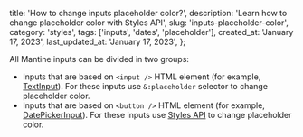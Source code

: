 
  title: 'How to change inputs placeholder color?',
  description:
    'Learn how to change placeholder color with Styles API',
  slug: 'inputs-placeholder-color',
  category: 'styles',
  tags: ['inputs', 'dates', 'placeholder'],
  created_at: 'January 17, 2023',
  last_updated_at: 'January 17, 2023',
};


All Mantine inputs can be divided in two groups:

- Inputs that are based on `<input />` HTML element (for example, [TextInput](https://mantine.dev/core/text-input)). For these inputs use `&:placeholder` selector to change placeholder color.
- Inputs that are based on `<button />` HTML element (for example, [DatePickerInput](https://mantine.dev/dates/date-picker-input)). For these inputs use [Styles API](https://mantine.dev/styles/styles-api) to change placeholder color.

<Demo data={InputPlaceholderColorDemo} />

